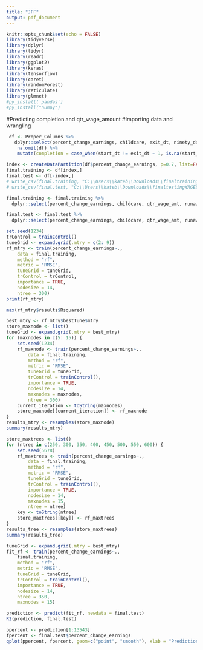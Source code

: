 ---
title: "JFF"
output: pdf_document
---

```{r setup, include=FALSE}
knitr::opts_chunk$set(echo = FALSE)
library(tidyverse)
library(dplyr)
library(tidyr)
library(readr)
library(ggplot2)
library(keras)
library(tensorflow)
library(caret)
library(randomForest)
library(reticulate)
library(glmnet)
#py_install('pandas')
#py_install("numpy")
```

#Predicting completion and qtr_wage_amount
#Importing data and wrangling
```{r}
 df <- Proper_Columns %>%
   dplyr::select(percent_change_earnings, childcare, exit_dt, ninety_days_past_exit, qtr_wage_amt, exit_dt, ninety_days_past_exit, runaway_youth, pregnant_youth, at_risk, gender_cd, msfw, cm_claimant_flag, start_dt) %>%
    na.omit(df) %>%
    mutate(completion = case_when(start_dt != exit_dt ~ 1, is.na(start_dt) == TRUE ~ 0))
```

```{r}
index <- createDataPartition(df$percent_change_earnings, p=0.7, list=FALSE)
final.training <- df[index,]
final.test <- df[-index,]
# write_csv(final.training, "C:\\Users\\kateb\\Downloads\\finaltrainingWAGES.csv")
# write_csv(final.test, "C:\\Users\\kateb\\Downloads\\finaltestingWAGES.csv")
```

```{r}

final.training <- final.training %>%
  dplyr::select(percent_change_earnings, childcare, qtr_wage_amt, runaway_youth, pregnant_youth, at_risk, gender_cd, msfw, cm_claimant_flag, completion)

final.test <- final.test %>%
  dplyr::select(percent_change_earnings, childcare, qtr_wage_amt, runaway_youth, pregnant_youth, at_risk, gender_cd, msfw, cm_claimant_flag, completion)
```

```{r}
set.seed(1234)
trControl = trainControl()
tuneGrid <- expand.grid(.mtry = c(2: 9))
rf_mtry <- train(percent_change_earnings~.,
    data = final.training,
    method = "rf",
    metric = "RMSE",
    tuneGrid = tuneGrid,
    trControl = trControl,
    importance = TRUE,
    nodesize = 14,
    ntree = 300)
print(rf_mtry)
```

```{r}
max(rf_mtry$results$Rsquared)
```

```{r}
best_mtry <- rf_mtry$bestTune$mtry 
store_maxnode <- list()
tuneGrid <- expand.grid(.mtry = best_mtry)
for (maxnodes in c(5: 15)) {
    set.seed(1234)
    rf_maxnode <- train(percent_change_earnings~.,
        data = final.training,
        method = "rf",
        metric = "RMSE",
        tuneGrid = tuneGrid,
        trControl = trainControl(),
        importance = TRUE,
        nodesize = 14,
        maxnodes = maxnodes,
        ntree = 300)
    current_iteration <- toString(maxnodes)
    store_maxnode[[current_iteration]] <- rf_maxnode
}
results_mtry <- resamples(store_maxnode)
summary(results_mtry)
```

```{r}
store_maxtrees <- list()
for (ntree in c(250, 300, 350, 400, 450, 500, 550, 600)) {
    set.seed(5678)
    rf_maxtrees <- train(percent_change_earnings~.,
        data = final.training,
        method = "rf",
        metric = "RMSE",
        tuneGrid = tuneGrid,
        trControl = trainControl(),
        importance = TRUE,
        nodesize = 14,
        maxnodes = 15,
        ntree = ntree)
    key <- toString(ntree)
    store_maxtrees[[key]] <- rf_maxtrees
}
results_tree <- resamples(store_maxtrees)
summary(results_tree)
```

```{r}
tuneGrid <- expand.grid(.mtry = best_mtry)
fit_rf <- train(percent_change_earnings~.,
    final.training,
    method = "rf",
    metric = "RMSE",
    tuneGrid = tuneGrid,
    trControl = trainControl(),
    importance = TRUE,
    nodesize = 14,
    ntree = 350,
    maxnodes = 15)
```

```{r}
prediction <- predict(fit_rf, newdata = final.test)
R2(prediction, final.test)
```

```{r}
ppercent <- prediction[1:13543]
fpercent <- final.test$percent_change_earnings
qplot(ppercent, fpercent, geom=c("point", "smooth"), xlab = "Predictions", ylab = "Observations", main = "Model Performance")
```